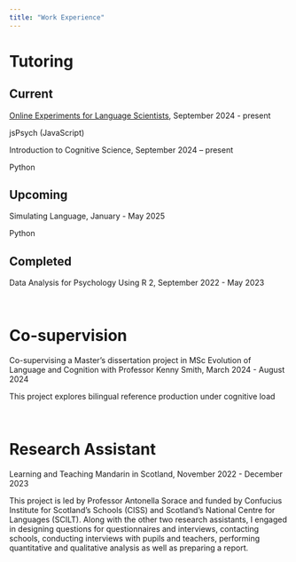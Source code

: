 ```yaml
---
title: "Work Experience"
---
```


<h1>Tutoring</h1>

<h2>Current</h2>

<p>[Online Experiments for Language Scientists](https://kennysmithed.github.io/oels2024/), September 2024 - present</p>

<p2>jsPsych (JavaScript)</p2>

<p>Introduction to Cognitive Science, September 2024 – present</p>

<p2>Python</p2>

<h2>Upcoming</h2>

<p>Simulating Language, January - May 2025</p>

<p2>Python</p2>

<h2>Completed</h2>

<p>Data Analysis for Psychology Using R 2, September 2022 - May 2023</p>

<br>

<h1>Co-supervision</h1>

<p>Co-supervising a Master's dissertation project in MSc Evolution of Language and Cognition with Professor Kenny Smith, March 2024 - August 2024</p>

<p2>This project explores bilingual reference production under cognitive load</p2>

<br>

<h1>Research Assistant</h1>

<p>Learning and Teaching Mandarin in Scotland, November 2022 - December 2023</p>

<p2>This project is led by Professor Antonella Sorace and funded by Confucius Institute for Scotland's Schools (CISS) and Scotland's National Centre for Languages (SCILT). Along with the other two research assistants, I engaged in designing questions for questionnaires and interviews, contacting schools, conducting interviews with pupils and teachers, performing quantitative and qualitative analysis as well as preparing a report.</p2>

<br>
